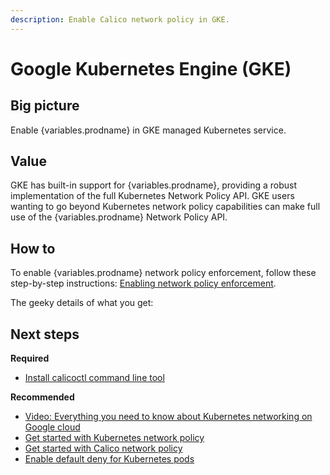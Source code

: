 ```yaml
---
description: Enable Calico network policy in GKE.
---
```



# Google Kubernetes Engine (GKE)

## Big picture

Enable {variables.prodname} in GKE managed Kubernetes service.

## Value

GKE has built-in support for {variables.prodname}, providing a robust implementation of the full Kubernetes Network Policy API. GKE users wanting to go beyond Kubernetes network policy capabilities can make full use of the {variables.prodname} Network Policy API.

## How to

To enable {variables.prodname} network policy enforcement, follow these step-by-step instructions:
[Enabling network policy enforcement](https://cloud.google.com/kubernetes-engine/docs/how-to/network-policy).

The geeky details of what you get:

<GeekDetails
  prodname='Calico'
  details='Policy:Calico,IPAM:Host Local,CNI:Calico,Overlay:No,Routing:VPC Native,Datastore:Kubernetes'
/>

## Next steps

**Required**

- [Install calicoctl command line tool](../../../operations/calicoctl/install.mdx)

**Recommended**

- [Video: Everything you need to know about Kubernetes networking on Google cloud](https://www.projectcalico.org/everything-you-need-to-know-about-kubernetes-networking-on-google-cloud/)
- [Get started with Kubernetes network policy](../../../network-policy/get-started/kubernetes-policy/kubernetes-network-policy.mdx)
- [Get started with Calico network policy](../../../network-policy/get-started/calico-policy/calico-network-policy.mdx)
- [Enable default deny for Kubernetes pods](../../../network-policy/get-started/kubernetes-default-deny.mdx)
